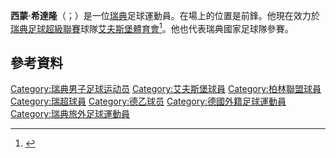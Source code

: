 '''西蒙·希達隆'''（{{lang-sv|Simon Hedlund}}；{{bd|1993年|3月11日}}）是一位[[瑞典|瑞典]]足球運動員。在場上的位置是前鋒。他現在效力於[[瑞典足球超級聯賽|瑞典足球超級聯賽]]球隊[[艾夫斯堡體育會|艾夫斯堡體育會]]<ref>{{cite web | url=http://svenskfotboll.se/allsvenskan/person/?playerid=7477 | title=Simon Hedlund | publisher=Svenskfotboll | accessdate=13 August 2012 | archive-date=2017-10-16 | archive-url=https://web.archive.org/web/20171016065929/http://svenskfotboll.se/allsvenskan/person/?playerid=7477 | dead-url=no }}</ref>。他也代表瑞典國家足球隊參賽。

==參考資料==
{{Reflist}}

{{DEFAULTSORT:Hedlund, Simon}}
[[Category:瑞典男子足球运动员|Category:瑞典男子足球运动员]]
[[Category:艾夫斯堡球員|Category:艾夫斯堡球員]]
[[Category:柏林聯盟球員|Category:柏林聯盟球員]]
[[Category:瑞超球員|Category:瑞超球員]]
[[Category:德乙球员|Category:德乙球员]]
[[Category:德國外籍足球運動員|Category:德國外籍足球運動員]]
[[Category:瑞典旅外足球運動員|Category:瑞典旅外足球運動員]]